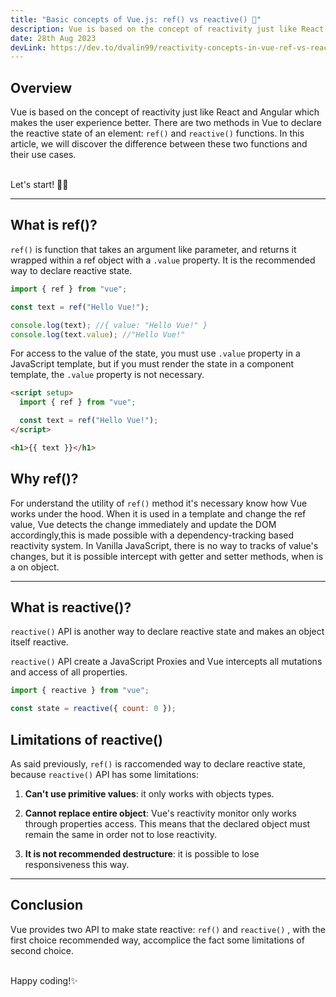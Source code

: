 ```yaml
---
title: "Basic concepts of Vue.js: ref() vs reactive() 👊"
description: Vue is based on the concept of reactivity just like React and Angular which makes the user experience better.
date: 28th Aug 2023
devLink: https://dev.to/dvalin99/reactivity-concepts-in-vue-ref-vs-reactive-31dd/
---
```


## Overview

Vue is based on the concept of reactivity just like React and Angular which makes the user experience better.
There are two methods in Vue to declare the reactive state of an element: `ref()` and `reactive()` functions.
In this article, we will discover the difference between these two functions and their use cases.

<br />
Let's start! 🤙🏼

---

## What is ref()?

`ref()` is function that takes an argument like parameter, and returns it wrapped within a ref object with a `.value` property.
It is the recommended way to declare reactive state.

```js
import { ref } from "vue";

const text = ref("Hello Vue!");

console.log(text); //{ value: "Hello Vue!" }
console.log(text.value); //"Hello Vue!"
```

For access to the value of the state, you must use `.value` property in a JavaScript template, but if you must render the state in a component template, the `.value` property is not necessary.

```html
<script setup>
  import { ref } from "vue";

  const text = ref("Hello Vue!");
</script>

<h1>{{ text }}</h1>
```

## Why ref()?

For understand the utility of `ref()` method it's necessary know how Vue works under the hood.
When it is used in a template and change the ref value, Vue detects the change immediately and update the DOM accordingly,this is made possible with a dependency-tracking based reactivity system.
In Vanilla JavaScript, there is no way to tracks of value's changes, but it is possible intercept with getter and setter methods, when is a on object.

---

## What is reactive()?

`reactive()` API is another way to declare reactive state and makes an object itself reactive.

`reactive()` API create a JavaScript Proxies and Vue intercepts all mutations and access of all properties.

```js
import { reactive } from "vue";

const state = reactive({ count: 0 });
```

## Limitations of reactive()

As said previously, `ref()` is raccomended way to declare reactive state, because `reactive()` API has some limitations:

1. **Can't use primitive values**: it only works with objects types.

2. **Cannot replace entire object**: Vue's reactivity monitor only works through properties access.
   This means that the declared object must remain the same in order not to lose reactivity.

3. **It is not recommended destructure**: it is possible to lose responsiveness this way.

---

## Conclusion

Vue provides two API to make state reactive: `ref()` and `reactive()` , with the first choice recommended way, accomplice the fact some limitations of second choice.

<br />
Happy coding!✨
